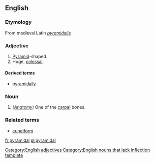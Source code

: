 ==English==
===Etymology===
From medieval Latin ''[[pyramidalis]]''

===Adjective===
#[[Pyramid]]-shaped.
#Huge, [[colossal]].

====Derived terms====
*[[pyramidally]]

===Noun===
#''([[Anatomy]])'' One of the [[carpal]] bones.

===Related terms===

*[[cuneiform]]

[[Category:English adjectives]]
[[Category:English nouns that lack inflection template]]

[[fr:pyramidal]]
[[pl:pyramidal]]
